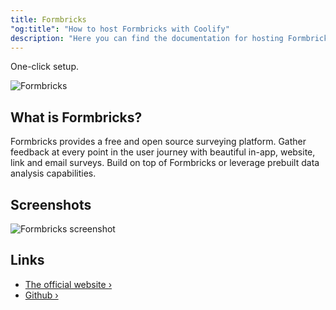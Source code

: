 ```yaml
---
title: Formbricks
"og:title": "How to host Formbricks with Coolify"
description: "Here you can find the documentation for hosting Formbricks with Coolify."
---
```


<Check>One-click setup.</Check>

![Formbricks](https://github.com/formbricks/formbricks/assets/72809645/0086704f-bee7-4d38-9cc8-fa42ee59e004)

## What is Formbricks?

Formbricks provides a free and open source surveying platform. Gather feedback at every point in the user journey with beautiful in-app, website, link and email surveys. Build on top of Formbricks or leverage prebuilt data analysis capabilities.

## Screenshots

![Formbricks screenshot](https://camo.githubusercontent.com/d66ab4c7e282af440ec47c73c5c730833eb9c75d3bbcd226bf33dcacd9d7014c/68747470733a2f2f6769746875622d70726f64756374696f6e2d757365722d61737365742d3632313064662e73332e616d617a6f6e6177732e636f6d2f3637353036352f3234393434313936372d63636238396561332d383262342d346266322d386432632d3532383732316563333133622e706e67)

## Links

- [The official website ›](https://formbricks.com/)
- [Github ›](https://github.com/formbricks/formbricks)
